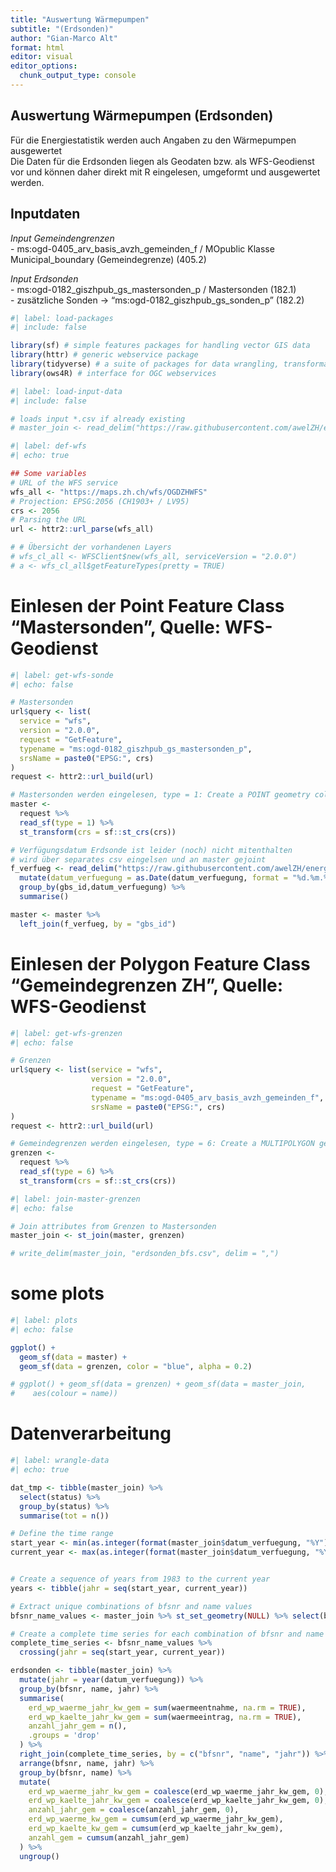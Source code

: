 ```yaml
---
title: "Auswertung Wärmepumpen"
subtitle: "(Erdsonden)"
author: "Gian-Marco Alt"
format: html
editor: visual
editor_options: 
  chunk_output_type: console
---
```


## Auswertung Wärmepumpen (Erdsonden)

Für die Energiestatistik werden auch Angaben zu den Wärmepumpen ausgewertet<br> Die Daten für die Erdsonden liegen als Geodaten bzw. als WFS-Geodienst vor und können daher direkt mit R eingelesen, umgeformt und ausgewertet werden.

## Inputdaten

*Input Gemeindengrenzen*<br> - ms:ogd-0405_arv_basis_avzh_gemeinden_f / MOpublic Klasse Municipal_boundary (Gemeindegrenze) (405.2)

*Input Erdsonden*<br> - ms:ogd-0182_giszhpub_gs_mastersonden_p / Mastersonden (182.1)<br> - zusätzliche Sonden -\> "ms:ogd-0182_giszhpub_gs_sonden_p" (182.2)

```r
#| label: load-packages
#| include: false

library(sf) # simple features packages for handling vector GIS data
library(httr) # generic webservice package
library(tidyverse) # a suite of packages for data wrangling, transformation, plotting, ...
library(ows4R) # interface for OGC webservices

```

```r
#| label: load-input-data
#| include: false

# loads input *.csv if already existing
# master_join <- read_delim("https://raw.githubusercontent.com/awelZH/energy/refs/heads/main/data/erdsonden_bfs.csv", delim = ",")

```

```r
#| label: def-wfs
#| echo: true

## Some variables
# URL of the WFS service
wfs_all <- "https://maps.zh.ch/wfs/OGDZHWFS"
# Projection: EPSG:2056 (CH1903+ / LV95)
crs <- 2056
# Parsing the URL
url <- httr2::url_parse(wfs_all)

# # Übersicht der vorhandenen Layers
# wfs_cl_all <- WFSClient$new(wfs_all, serviceVersion = "2.0.0")
# a <- wfs_cl_all$getFeatureTypes(pretty = TRUE)

```

# Einlesen der Point Feature Class "Mastersonden", Quelle: WFS-Geodienst

```r
#| label: get-wfs-sonde
#| echo: false

# Mastersonden
url$query <- list(
  service = "wfs",
  version = "2.0.0",
  request = "GetFeature",
  typename = "ms:ogd-0182_giszhpub_gs_mastersonden_p",
  srsName = paste0("EPSG:", crs)
)
request <- httr2::url_build(url)

# Mastersonden werden eingelesen, type = 1: Create a POINT geometry column.
master <- 
  request %>% 
  read_sf(type = 1) %>% 
  st_transform(crs = sf::st_crs(crs))

# Verfügungsdatum Erdsonde ist leider (noch) nicht mitenthalten
# wird über separates csv eingelsen und an master gejoint
f_verfueg <- read_delim("https://raw.githubusercontent.com/awelZH/energy/refs/heads/main/data/gbs_dat_verfuegung.csv", delim = ",") %>%
  mutate(datum_verfuegung = as.Date(datum_verfuegung, format = "%d.%m.%Y")) %>% 
  group_by(gbs_id,datum_verfuegung) %>% 
  summarise()

master <- master %>% 
  left_join(f_verfueg, by = "gbs_id")

```

# Einlesen der Polygon Feature Class "Gemeindegrenzen ZH", Quelle: WFS-Geodienst

```r
#| label: get-wfs-grenzen
#| echo: false

# Grenzen
url$query <- list(service = "wfs",
                  version = "2.0.0",
                  request = "GetFeature",
                  typename = "ms:ogd-0405_arv_basis_avzh_gemeinden_f",
                  srsName = paste0("EPSG:", crs)
)
request <- httr2::url_build(url)

# Gemeindegrenzen werden eingelesen, type = 6: Create a MULTIPOLYGON geometry column.
grenzen <- 
  request %>% 
  read_sf(type = 6) %>% 
  st_transform(crs = sf::st_crs(crs))

```

```r
#| label: join-master-grenzen
#| echo: false

# Join attributes from Grenzen to Mastersonden
master_join <- st_join(master, grenzen)

# write_delim(master_join, "erdsonden_bfs.csv", delim = ",")
```

# some plots

```r
#| label: plots
#| echo: false

ggplot() +
  geom_sf(data = master) +
  geom_sf(data = grenzen, color = "blue", alpha = 0.2)

# ggplot() + geom_sf(data = grenzen) + geom_sf(data = master_join, 
#    aes(colour = name))

```

# Datenverarbeitung

```r
#| label: wrangle-data
#| echo: true

dat_tmp <- tibble(master_join) %>%
  select(status) %>% 
  group_by(status) %>% 
  summarise(tot = n())

# Define the time range
start_year <- min(as.integer(format(master_join$datum_verfuegung, "%Y")), na.rm = T)
current_year <- max(as.integer(format(master_join$datum_verfuegung, "%Y")), na.rm = T)


# Create a sequence of years from 1983 to the current year
years <- tibble(jahr = seq(start_year, current_year))

# Extract unique combinations of bfsnr and name values
bfsnr_name_values <- master_join %>% st_set_geometry(NULL) %>% select(bfsnr, name) %>% distinct()

# Create a complete time series for each combination of bfsnr and name
complete_time_series <- bfsnr_name_values %>%
  crossing(jahr = seq(start_year, current_year))

erdsonden <- tibble(master_join) %>% 
  mutate(jahr = year(datum_verfuegung)) %>%
  group_by(bfsnr, name, jahr) %>% 
  summarise(
    erd_wp_waerme_jahr_kw_gem = sum(waermeentnahme, na.rm = TRUE),
    erd_wp_kaelte_jahr_kw_gem = sum(waermeeintrag, na.rm = TRUE),
    anzahl_jahr_gem = n(),
    .groups = 'drop'
  ) %>%
  right_join(complete_time_series, by = c("bfsnr", "name", "jahr")) %>%
  arrange(bfsnr, name, jahr) %>%
  group_by(bfsnr, name) %>%
  mutate(
    erd_wp_waerme_jahr_kw_gem = coalesce(erd_wp_waerme_jahr_kw_gem, 0),
    erd_wp_kaelte_jahr_kw_gem = coalesce(erd_wp_kaelte_jahr_kw_gem, 0),
    anzahl_jahr_gem = coalesce(anzahl_jahr_gem, 0),
    erd_wp_waerme_kw_gem = cumsum(erd_wp_waerme_jahr_kw_gem),
    erd_wp_kaelte_kw_gem = cumsum(erd_wp_kaelte_jahr_kw_gem),
    anzahl_gem = cumsum(anzahl_jahr_gem)
  ) %>%
  ungroup()
```
